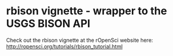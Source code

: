 <!--
%\VignetteEngine{knitr}
%\VignetteIndexEntry{rbison vignette}
-->

rbison vignette - wrapper to the USGS BISON API
======

Check out the rbison vignette at the rOpenSci website here: [http://ropensci.org/tutorials/rbison_tutorial.html](http://ropensci.org/tutorials/rbison_tutorial.html)
